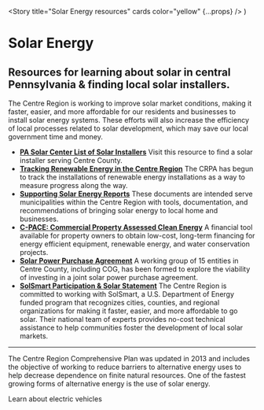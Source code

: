 
  <Story title="Solar Energy resources" cards color="yellow" {...props} />
)

# <Sun /> Solar Energy

## Resources for learning about solar in central Pennsylvania & finding local solar installers.

The Centre Region is working to improve solar market conditions, making it faster, easier, and more affordable for our residents and businesses to install solar energy systems. These efforts will also increase the efficiency of local processes related to solar development, which may save our local government time and money.

- **[PA Solar Center List of Solar Installers](http://pasolarcenter.org/qualified-solar-developer-directory/)**
  Visit this resource to find a solar installer serving Centre County.
- **[Tracking Renewable Energy in the Centre Region](https://www.crcog.net/index.asp?SEC={B594F84F-1F84-4C8B-A2FF-D2CA54E55857})**
  The CRPA has begun to track the installations of renewable energy installations as a way to measure progress along the way.
- **[Supporting Solar Energy Reports](https://www.crcog.net/index.asp?SEC={1707768B-6DE4-4296-BA60-03F09E0D2483})**
  These documents are intended serve municipalities within the Centre Region with tools, documentation, and recommendations of bringing solar energy to local home and businesses.
- **[C-PACE: Commercial Property Assessed Clean Energy](https://www.crcog.net/index.asp?SEC=31CFE584-29C0-4789-A5EE-E96C14D8F6FC&DE=F57F37F9-480C-42DD-A26D-2C06152573E2)**
  A financial tool available for property owners to obtain low-cost, long-term financing for energy efficient equipment, renewable energy, and water conservation projects.
- **[Solar Power Purchase Agreement](https://www.crcog.net/index.asp?SEC={6CD612BA-3193-4763-9A6F-A5A490E4C980})**
  A working group of 15 entities in Centre County, including COG, has been formed to explore the viability of investing in a joint solar power purchase agreement.
- **[SolSmart Participation & Solar Statement](https://www.crcog.net/index.asp?SEC={67A39BAA-0E69-4B54-9D85-E58A1A98F94D})**
  The Centre Region is committed to working with SolSmart, a U.S. Department of Energy funded program that recognizes cities, counties, and regional organizations for making it faster, easier, and more affordable to go solar. Their national team of experts provides no-cost technical assistance to help communities foster the development of local solar markets.

---

The Centre Region Comprehensive Plan was updated in 2013 and includes the objective of working to reduce barriers to alternative energy uses to help decrease dependence on finite natural resources. One of the fastest growing forms of alternative energy is the use of solar energy.

<NavCard color="aqua" to="/electric-vehicles" icon={Lightning}>
  Learn about electric vehicles
</NavCard>
